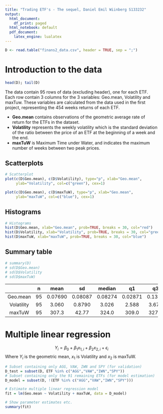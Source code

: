 ```yaml
---
title: "Trading ETF's - The sequel, Daniel Emil Wiinberg S133232"
output:
  html_document:
    df_print: paged
  html_notebook: default
  pdf_document:
    latex_engine: lualatex
---
```



```r
D <- read.table("finans2_data.csv", header = TRUE, sep = ";")
```
# Introduction to the data

```r
head(D); tail(D)
```

The data contain 95 rows of data (excluding header), one for each ETF. Each row contain 3 columns for the 3 variables: Geo.mean, Volatility and maxTuw. These variables are calculated from the data used in the first project, representing the 454 weeks returns of each ETF.

* **Geo.mean** contains observations of the geometric average rate of return for the ETFs in the dataset.
* **Volatility** represents the weekly volatility which is the standard deviation of the ratio between the price of an ETF at the beginning of a week and the end. 
* **maxTuW** is Maximum Time under Water, and indicates the maximum number of weeks between two peak prices.

## Scatterplots

```r
# Scatterplot
plot(c(D$Geo.mean), c(D$Volatility), type="p", xlab="Geo.mean", 
     ylab="Volatility", col=c("green"), cex=1)

plot(c(D$Geo.mean), c(D$maxTuW), type="p", xlab="Geo.mean", 
     ylab="maxTuW", col=c("blue"), cex=1)
```

## Histograms

```r
# Histograms
hist(D$Geo.mean, xlab="Geo.mean", prob=TRUE, breaks = 30, col="red")
hist(D$Volatility, xlab="Volatility", prob=TRUE, breaks = 30, col="green")
hist(D$maxTuW, xlab="maxTuW", prob=TRUE, breaks = 30, col="blue")
```

## Summary table

```r
# summary(D)
# sd(D$Geo.mean)
# sd(D$Volatility
# sd(D$maxTuW)
```

|            |  n |   mean  |    sd   |  median |    q1   |   q3   |
|:----------:|:--:|:-------:|:-------:|:-------:|:-------:|:------:|
|  Geo.mean  | 95 | 0.07690 | 0.08087 | 0.08274 | 0.02871 | 0.1344 |
| Volatility | 95 |  3.060  |  0.8790 |  3.026  |  2.588  |  3.675 |
|   maxTuW   | 95 |  307.3  |  42.77  |  324.0  |  309.0  |  327.0 |


# Multiple linear regression

$$Y_i = \beta_0+\beta_1x_{1,i} + \beta_2 x_{2,i} + \epsilon_i$$
Where $Y_i$ is the geometric mean, $x_1$ is Volatility and $x_2$ is maxTuW. 

```r
# Subset containing only AGG, VAW, IWN and SPY (for validation)
D_test = subset(D, ETF %in% c("AGG","VAW","IWN","SPY"))
# Subset containing only the 91 remaining ETFs (for model estimation)
D_model = subset(D, !(ETF %in% c("AGG","VAW","IWN","SPY")))
```

```r
# Estimate multiple linear regression model
fit = lm(Geo.mean ~ Volatility + maxTuW, data = D_model)

# Show parameter estimates etc.
summary(fit)
```








